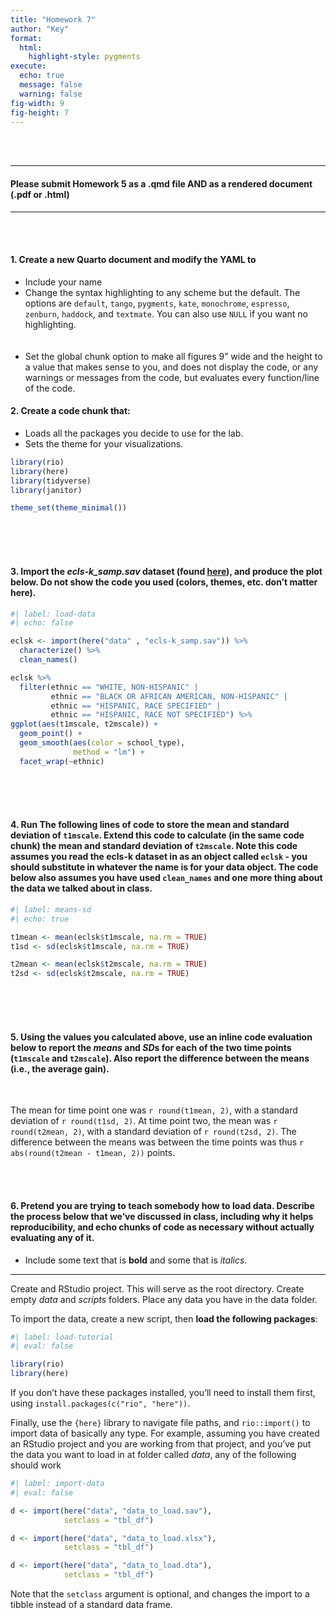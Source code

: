 ```yaml
---
title: "Homework 7"
author: "Key"
format:
  html:
    highlight-style: pygments
execute: 
  echo: true
  message: false
  warning: false
fig-width: 9
fig-height: 7
---
```


<br> <br>

------------------------------------------------------------------------

#### Please submit Homework 5 as a .qmd file **AND** as a rendered document (.pdf or .html)

------------------------------------------------------------------------

<br> <br>

#### 1. Create a new Quarto document and modify the YAML to

-   Include your name
-   Change the syntax highlighting to any scheme but the default. The options are `default`, `tango`, `pygments`, `kate`, `monochrome`, `espresso`, `zenburn`, `haddock`, and `textmate`. You can also use `NULL` if you want no highlighting. <br> <br> <br>
-   Set the global chunk option to make all figures 9" wide and the height to a value that makes sense to you, and does not display the code, or any warnings or messages from the code, but evaluates every function/line of the code.

#### 2. Create a code chunk that:

-   Loads all the packages you decide to use for the lab.
-   Sets the theme for your visualizations.

```r
library(rio)
library(here)
library(tidyverse)
library(janitor)

theme_set(theme_minimal())
```

<br> <br> <br>

#### 3. Import the *ecls-k_samp.sav* dataset (found [here](https://jnese.github.io/intro-DS-R-fall-2023/data_list.html)), and produce the plot below. Do not show the code you used (colors, themes, etc. don't matter here).

```r
#| label: load-data
#| echo: false

eclsk <- import(here("data" , "ecls-k_samp.sav")) %>%
  characterize() %>%
  clean_names() 

eclsk %>%
  filter(ethnic == "WHITE, NON-HISPANIC" |
         ethnic == "BLACK OR AFRICAN AMERICAN, NON-HISPANIC" |
         ethnic == "HISPANIC, RACE SPECIFIED" |
         ethnic == "HISPANIC, RACE NOT SPECIFIED") %>%
ggplot(aes(t1mscale, t2mscale)) +
  geom_point() +
  geom_smooth(aes(color = school_type),
              method = "lm") +
  facet_wrap(~ethnic)
```

<br> <br> <br>

#### 4. Run The following lines of code to store the mean and standard deviation of `t1mscale`. Extend this code to calculate (in the same code chunk) the mean and standard deviation of `t2mscale`. Note this code assumes you read the **ecls-k** dataset in as an object called `eclsk` - you should substitute in whatever the name is for your data object. The code below also assumes you have used `clean_names` and one more thing about the data we talked about in class.

```r
#| label: means-sd
#| echo: true

t1mean <- mean(eclsk$t1mscale, na.rm = TRUE)
t1sd <- sd(eclsk$t1mscale, na.rm = TRUE)

t2mean <- mean(eclsk$t2mscale, na.rm = TRUE)
t2sd <- sd(eclsk$t2mscale, na.rm = TRUE)
```

<br> <br> <br>

#### 5. Using the values you calculated above, use an inline code evaluation below to report the *means* and *SD*s for each of the two time points (`t1mscale` and `t2mscale`). Also report the difference between the means (i.e., the average gain).

<br>

The mean for time point one was `r round(t1mean, 2)`, with a standard deviation of `r round(t1sd, 2)`. At time point two, the mean was `r round(t2mean, 2)`, with a standard deviation of `r round(t2sd, 2)`. The difference between the means was between the time points was thus `r abs(round(t2mean - t1mean, 2))` points.

<br> <br>

#### 6. Pretend you are trying to teach somebody how to load data. Describe the process below that we've discussed in class, including why it helps reproducibility, and echo chunks of code as necessary without actually evaluating any of it.

-   Include some text that is **bold** and some that is *italics*.

------------------------------------------------------------------------

Create and RStudio project. This will serve as the root directory. Create empty *data* and *scripts* folders. Place any data you have in the data folder.

To import the data, create a new script, then **load the following packages**:

```r
#| label: load-tutorial
#| eval: false

library(rio)
library(here)
```

If you don't have these packages installed, you'll need to install them first, using `install.packages(c("rio", "here"))`.

Finally, use the `{here}` library to navigate file paths, and `rio::import()` to import data of basically any type. For example, assuming you have created an RStudio project and you are working from that project, and you've put the data you want to load in at folder called *data*, any of the following should work

```r
#| label: import-data
#| eval: false

d <- import(here("data", "data_to_load.sav"),
            setclass = "tbl_df")

d <- import(here("data", "data_to_load.xlsx"),
            setclass = "tbl_df")

d <- import(here("data", "data_to_load.dta"),
            setclass = "tbl_df")
```

Note that the `setclass` argument is optional, and changes the import to a tibble instead of a standard data frame.
